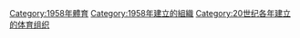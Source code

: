 {{Cat topic in year| topic=建立的體育組織| year=1958}}

[[Category:1958年體育|Category:1958年體育]]
[[Category:1958年建立的組織|Category:1958年建立的組織]]
[[Category:20世纪各年建立的体育组织|Category:20世纪各年建立的体育组织]]